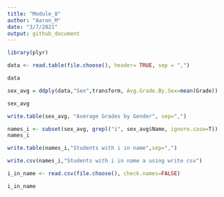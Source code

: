 ---
title: "Module_8"
author: "Aaron_M"
date: "3/7/2021"
output: github_document 
---

```{r}

library(plyr)

```

```{r}

data <- read.table(file.choose(), header= TRUE, sep = ",")

data

```

```{r}

sex_avg = ddply(data,"Sex",transform, Avg.Grade.By.Sex=mean(Grade))

sex_avg

```

```{r}

write.table(sex_avg, "Average Grades by Gender", sep=",")

```

```{r}

names_i <- subset(sex_avg, grepl("i", sex_avg$Name, ignore.case=T))
names_i

```

```{r}

write.table(names_i,"Students with i in name",sep=",")

write.csv(names_i,"Students with i in name a using write csv")

```

```{r}

i_in_name <- read.csv(file.choose(), check.names=FALSE)

i_in_name

```